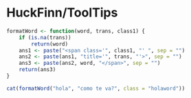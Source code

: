 HuckFinn/ToolTips
========================================================

```r
formatWord <- function(word, trans, class1) {
    if (is.na(trans)) 
        return(word)
    ans1 <- paste("<span class='", class1, "' ", sep = "")
    ans2 <- paste(ans1, "title='", trans, "'>", sep = "")
    ans3 <- paste(ans2, word, "</span>", sep = "")
    return(ans3)
}

cat(formatWord("hola", "como te va?", class = "holaword"))
```

